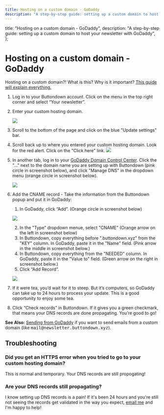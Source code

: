 ```yaml
---
title: Hosting on a custom domain - GoDaddy
description: "A step-by-step guide: setting up a custom domain to host your newsletter with GoDaddy"
---
```



  title: "Hosting on a custom domain - GoDaddy",
  description:
    "A step-by-step guide: setting up a custom domain to host your newsletter with GoDaddy",
};

# Hosting on a custom domain - GoDaddy

<Notice variant="info">
Hosting on a custom domain?!  What is this? Why is it important?  <a
    className="text-green-800 underline"
    href="https://docs.buttondown.email/getting-started/hosting-on-a-custom-domain"
  >This guide will explain everything.</a>
</Notice>

1. Log in to your Buttondown account. Click on the menu in the top right corner and select “Your newsletter”.

2. Enter your custom hosting domain.

    ![](/images/hosting-domains/hosting-domain2.png)

3.  Scroll to the bottom of the page and click on the blue "Update settings" bar.
4. Scroll back up to where you entered your custom hosting domain.  Look for the red alert.  Click on the "Click here" link. 
    ![](/images/hosting-domains/red-alert.png)
5. In another tab, log in to your [GoDaddy Domain Control Center](https://dcc.godaddy.com/domains?showAdvanceListView=true&).  Click the "..." next to the domain name you are setting up with Buttondown (pink circle in screenshot below), and click "Manage DNS" in the dropdown menu (orange circle in screenshot below).

    ![](/images/hosting-domains/godaddy-webpanel-navigation.png)
6. Add the CNAME record - Take the information from the Buttondown popup and put it in GoDaddy:

   1. In GoDaddy, click “Add”. (Orange circle in screenshot below)
    
    ![](/images/hosting-domains/godaddy-add-record.png)
    
   2. In the "Type" dropdown menue, select "CNAME" (Orange arrow on the left in screenshot below)
   3. In Buttondown, copy everything before ".buttondown.xyz" from the "KEY" column.  In GoDaddy, paste it in the "Name" field. (Pink arrow in the middle in screenshot below.)
   4. In Buttondown, copy everything from the "NEEDED" column.  In GoDaddy, paste it in the "Value to" field. (Green arrow on the right in screenshot below.)
   5. Click “Add Record”.

    ![](/images/hosting-domains/godaddy-add-cname-record.png)

8. If it were tea, you’d wait for it to steep. But it’s computers, so GoDaddy can take up to 24 hours to process your update. This is a good opportunity to enjoy some tea.

9. Click “Check records” in Buttondown. If it gives you a green checkmark, that means your DNS records are done propagating. You’re good to go!

<Notice variant="info">
<b>See Also:</b> <a
    className="text-green-800 underline"
    href="/getting-started/sending-domains/sending-from-godaddy"
  >Sending from GoDaddy</a> if you want to send emails from a custom domain (like <tt>mail@newsletter.buttondown.xyz</tt>).
</Notice>

##  Troubleshooting

### Did you get an HTTPS error when you tried to go to your custom hosting domain?

This is normal and temporary.  Your DNS records are still propogating!

###  Are your DNS records still propagating?

I know setting up DNS records is a pain! If it's been 24 hours and you're still not seeing the records get validated in the way you expect, <a href="mailto:justin@buttondown.email">email me</a> and I'm happy to help!
